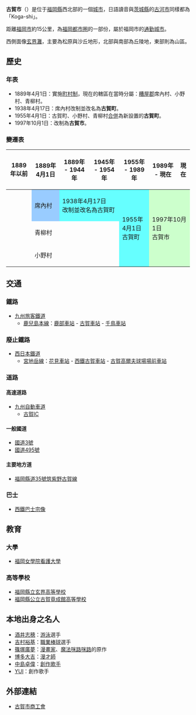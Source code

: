 {{日本都市
| 自治體名=古賀市
| 圖像=[[File:Chidorigaike_Pond_6.jpg|240px]]
| 圖像說明=[[千鳥池|千鳥池]]
| 市章=[[file:Emblem_of_Koga,_Fukuoka.jpg|100px]]
| 日文原名=古賀市
| 平假名=こがし
| 羅馬字拼音=Koga-shi
| 都道府縣=福岡縣
| 支廳=
| 編號=40223-1
| 面積=42.11
| 邊界未定=
| 人口=58,362
| 統計時間=2009年12月31日
| 自治體=[[宮若市|宮若市]]、[[福津市|福津市]]、[[新宮町|新宮町]]、[[久山町|久山町]]
| 樹=[[鐵冬青|鐵冬青]]
| 花=[[波斯菊|波斯菊]]
| 其他象徵物=
| 其他象徵=
| 市長=中村隆象
| 議員數=20
| 郵遞區號=811-3102
| 所在地=古賀市站東一丁目1番1号<br>[[File:Koga(Fukuoka)_city-office.jpg|170px]]
| 電話號碼=92-943-3131
| 外部連結=http://www.city.koga.fukuoka.jp/
| 經度=
| 緯度=
| 地圖=[[File:Koga_in_Fukuoka_Prefecture.png|250px]]
| 註記=人口：[http://www.city.koga.fukuoka.jp/index.php 古賀市官方網頁]
}}
'''古賀市'''（{{jpn|j=古賀市|hg=こがし|rm=Koga shi|f=y}}）是位于[[福岡縣|福岡縣]]西北部的一個[[城市|城市]]，日語讀音與[[茨城縣|茨城縣]]的[[古河市|古河市]]同樣都為「Koga-shi」。

距離[[福岡市|福岡市]]約15公里，為[[福岡都市圏|福岡都市圏]]的一部份，屬於福岡市的[[通勤城市|通勤城市]]。

西側面像[[玄界灘|玄界灘]]，主要為松原與沙丘地形，北部與南部為丘陵地，東部則為山區。

==歷史==
===年表===
* 1889年4月1日：實施[[町村制|町村制]]，現在的轄區在當時分屬：[[糟屋郡|糟屋郡]]席內村、小野村、青柳村。
* 1938年4月17日：席內村改制並改名為'''古賀町'''。
* 1955年4月1日：古賀町、小野村、青柳村[[市町村合併|合併]]為新設置的'''古賀町'''。
* 1997年10月1日：改制為'''古賀市'''。

===變遷表===
{| class="wikitable" style="font-size:x-small"
! 1889年以前
! 1889年4月1日
! 1889年 - 1944年
! 1945年 - 1954年
! 1955年 - 1989年
! 1989年 - 現在
! 現在
|-
| 
| style="background-color:#9cf;" | 席內村
| colspan=2 style="background-color:#6ff;" | 1938年4月17日<br />改制並改名為古賀町
| rowspan=3 style="background-color:#6ff;" | 1955年4月1日<br />古賀町
| rowspan=3 colspan=2 style="background-color:#cfc;" | 1997年10月1日<br />古賀市
|-
| 
| colspan=3 | 青柳村
|-
| 
| colspan=3 | 小野村
|}

== 交通 ==
=== 鐵路 ===
* [[九州旅客鐵道|九州旅客鐵道]]
** [[鹿兒島本線|鹿兒島本線]]：[[鹿部車站_(福岡縣)|鹿部車站]] - [[古賀車站|古賀車站]] - [[千鳥車站|千鳥車站]]

=== 廢止鐵路 ===
* [[西日本鐵道|西日本鐵道]]
** [[西鐵貝塚線|宮地岳線]]：[[花見車站|花見車站]] - [[西鐵古賀車站|西鐵古賀車站]] - [[古賀高爾夫球場場前車站|古賀高爾夫球場場前車站]]

=== 道路 ===
==== 高速道路 ====
* [[九州自動車道|九州自動車道]]
** [[古賀IC|古賀IC]]

==== 一般國道 ====
* [[國道3號_(日本)|國道3號]]
* [[國道495號|國道495號]]

==== 主要地方道 ====
* [[福岡縣道35號筑紫野古賀線|福岡縣道35號筑紫野古賀線]]

=== 巴士 ===
* [[西鐵巴士宗像|西鐵巴士宗像]]

==教育==
===大學===
* [[福岡女學院看護大學|福岡女學院看護大學]]

===高等學校===
* [[福岡縣立玄界高等學校|福岡縣立玄界高等學校]]
* [[福岡縣公立古賀竟成館高等學校|福岡縣公立古賀竟成館高等學校]]

== 本地出身之名人 ==
* [[酒井志穂|酒井志穂]]：[[游泳|游泳]]選手
* [[吉村裕基|吉村裕基]]：[[職業棒球|職業棒球]]選手
* [[篠塚廣夢|篠塚廣夢]]：[[漫畫家|漫畫家]]、[[魔法咪路咪路|魔法咪路咪路]]的原作
* [[博多大吉|博多大吉]]：[[漫才師|漫才師]]
* [[中島卓偉|中島卓偉]]：[[創作歌手|創作歌手]]
* [[YUI_(藝人)|YUI]]：創作歌手

==外部連結==
{{commonscat|Koga, Fukuoka}}
* {{Ja}} [http://www.koga-cci.org/ 古賀市商工會] {{Wayback|url=http://www.koga-cci.org/ |date=20201005013331 }}

{{福岡縣}}{{Authority control}}